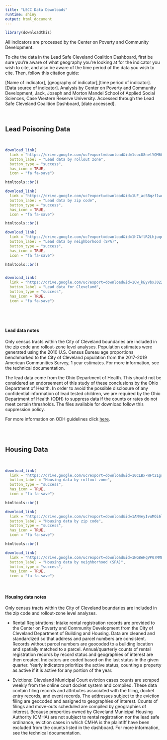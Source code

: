 ```yaml
---
title: "LSCC Data Downloads"
runtime: shiny
output: html_document
---
```




```r
library(downloadthis)
```
  
All indicators are processed by the Center on Poverty and Community Development.
 
To cite the data in the Lead Safe Cleveland Coalition Dashboard, first be sure you're aware of what geography you're looking at for the indicator you wish to cite, and also be aware of the time period of the data you wish to cite. Then, follow this citation guide:

[Name of indicator], [geography of indicator],[time period of indicator]. [Data source of indicator]. Analysis by Center on Poverty and Community Development, Jack, Joseph and Morton Mandel School of Applied Social Sciences, Case Western Reserve University. Accessed through the Lead Safe Cleveland Coalition Dashboard, [date accessed].

<br>

## Lead Poisoning Data  

<br>


```r
download_link(
  link = "https://drive.google.com/uc?export=download&id=1socU8nelYQM6GFkPBDs6GExCXpl3XBo6", 
  button_label = "Lead data by rollout zone", 
  button_type = "success",
  has_icon = TRUE,
  icon = "fa fa-save")

htmltools::br()

download_link(
  link = "https://drive.google.com/uc?export=download&id=1UF_acSBqzf1wdcqsTB5w8s5zYRbS1V9H", 
  button_label = "Lead data by zip code", 
  button_type = "success",
  has_icon = TRUE,
  icon = "fa fa-save")

htmltools::br()

download_link(
  link = "https://drive.google.com/uc?export=download&id=1h7AflR2LhjuqeecVDgd3XT9QwnuFPBSD", 
  button_label = "Lead data by neighborhood (SPA)", 
  button_type = "success",
  has_icon = TRUE,
  icon = "fa fa-save")

htmltools::br()


download_link(
  link = "https://drive.google.com/uc?export=download&id=1Cw_kEyvbxJ022X1ugC98_gBN0ltFR7n0", 
  button_label = "Lead data for Cleveland", 
  button_type = "success",
  has_icon = TRUE,
  icon = "fa fa-save")




```


<br>

#### Lead data notes

Only census tracts within the City of Cleveland boundaries are included in the zip code and rollout-zone level analyses. Population estimates were generated using the 2010 U.S. Census Bureau age proportions benchmarked to the City of Cleveland population from the 2017-2019 American Communities Survey, 1 year estimates. For more information, see the technical documentation. 

The lead data come from the Ohio Department of Health. This should not be considered an endorsement of this study of these conclusions by the Ohio Department of Health. In order to avoid the possible disclosure of any confidential information of lead tested children, we are required by the Ohio Department of Health (ODH) to suppress data if the counts or rates do not meet certain thresholds. The files available for download follow this suppression policy. 

For more information on ODH guidelines click [here](https://odh.ohio.gov/wps/portal/gov/odh/explore-data-and-stats/resources/Disclosure-Limitation-Standard).

<br>
<br>

## Housing Data

<br>


```r
download_link(
  link = "https://drive.google.com/uc?export=download&id=10CLBx-WFt21greF9QeltJU1V3T2Halbd", 
  button_label = "Housing data by rollout zone", 
  button_type = "success",
  has_icon = TRUE,
  icon = "fa fa-save")

htmltools::br()

download_link(
  link = "https://drive.google.com/uc?export=download&id=1AN4eyIvuMOi6lotPNSTpYG_Z_k3lh-kd", 
  button_label = "Housing data by zip code", 
  button_type = "success",
  has_icon = TRUE,
  icon = "fa fa-save")

htmltools::br()

download_link(
  link = "https://drive.google.com/uc?export=download&id=1NG8eHqVP07MMEmw8ZMhCXkKkS21cwQaW", 
  button_label = "Housing data by neighborhood (SPA)", 
  button_type = "success",
  has_icon = TRUE,
  icon = "fa fa-save")

```


<br>



#### Housing data notes

Only census tracts within the City of Cleveland boundaries are included in the zip code and rollout-zone level analyses. 

* Rental Registrations: Intake rental registration records are provided to the Center on Poverty and Community Development from the City of Cleveland Department of Building and Housing. Data are cleaned and standardized so that address and parcel numbers are consistent. Records without parcel numbers are geocoded to a building location and spatially matched to a parcel. Annual/quarterly counts of rental registration records by record status and geographies of interest are then created. Indicators are coded based on the last status in the given quarter. Yearly indicators prioritize the active status, counting a property as active if it is active for any portion of the year. 

* Evictions: Cleveland Municipal Court eviction cases counts are scraped weekly from the online court docket system and compiled.  These data contain filing records and attributes associated with the filing, docket entry records, and event records. The addresses subject to the eviction filing are geocoded and assigned to geographies of interest. Counts of filings and move-outs scheduled are compiled by geographies of interest. Because properties owned by Cleveland Municipal Housing Authority (CMHA) are not subject to rental registration nor the lead safe ordinance, eviction cases in which CMHA is the plaintiff have been excluded from the counts listed in the dashboard. For more information, see the technical documentation. 



